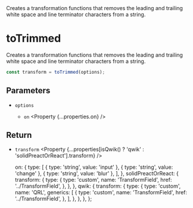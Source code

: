 
<Title>toTrimmed</Title>
<Description>
  Creates a transformation functions that removes the leading and trailing white
  space and line terminator characters from a string.
</Description>

# toTrimmed

Creates a transformation functions that removes the leading and trailing white space and line terminator characters from a string.

```ts
const transform = toTrimmed(options);
```

## Parameters

- `options` <Property type="object" />
  - `on` <Property {...properties.on} />

## Return

- `transform` <Property {...properties[isQwik() ? 'qwik' : 'solidPreactOrReact'].transform} />

  on: {
    type: [
      { type: 'string', value: 'input' },
      { type: 'string', value: 'change' },
      { type: 'string', value: 'blur' },
    ],
  },
  solidPreactOrReact: {
    transform: {
      type: {
        type: 'custom',
        name: 'TransformField',
        href: '../TransformField',
      },
    },
  },
  qwik: {
    transform: {
      type: {
        type: 'custom',
        name: 'QRL',
        generics: [
          {
            type: 'custom',
            name: 'TransformField',
            href: '../TransformField',
          },
        ],
      },
    },
  },
};

